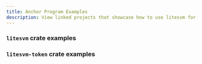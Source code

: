 ```yaml
---
title: Anchor Program Examples
description: View linked projects that showcase how to use litesvm for anchor program testing
---
```



### `litesvm` crate examples

<Cards>
  <Card
    title="Anchor CRUD App"
    description="Example for handling data"
    href="https://github.com/LiteSVM/litesvm-anchor-crud-example"
  />
</Cards>

### `litesvm-token` crate examples

<Cards>
  <Card
    title="Anchor Escrow App"
    description="Example for handling tokens"
    href="https://github.com/brimigs/anchor-escrow-with-litesvm"
  />
</Cards>
